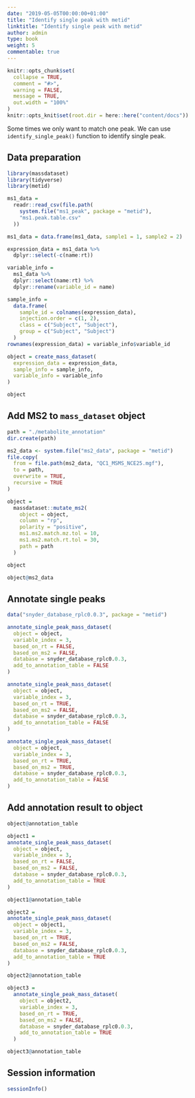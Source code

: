 ```yaml
---
date: "2019-05-05T00:00:00+01:00"
title: "Identify single peak with metid"
linktitle: "Identify single peak with metid"
author: admin
type: book
weight: 5
commentable: true
---
```


```r
knitr::opts_chunk$set(
  collapse = TRUE,
  comment = "#>",
  warning = FALSE,
  message = TRUE,
  out.width = "100%"
)
knitr::opts_knit$set(root.dir = here::here("content/docs"))
```

Some times we only want to match one peak. We can use `identify_single_peak()` function to identify single peak.

## Data preparation


```r
library(massdataset)
library(tidyverse)
library(metid)

ms1_data =
  readr::read_csv(file.path(
    system.file("ms1_peak", package = "metid"),
    "ms1.peak.table.csv"
  ))

ms1_data = data.frame(ms1_data, sample1 = 1, sample2 = 2)

expression_data = ms1_data %>%
  dplyr::select(-c(name:rt))

variable_info =
  ms1_data %>%
  dplyr::select(name:rt) %>%
  dplyr::rename(variable_id = name)

sample_info =
  data.frame(
    sample_id = colnames(expression_data),
    injection.order = c(1, 2),
    class = c("Subject", "Subject"),
    group = c("Subject", "Subject")
  )
rownames(expression_data) = variable_info$variable_id

object = create_mass_dataset(
  expression_data = expression_data,
  sample_info = sample_info,
  variable_info = variable_info
)

object
```

## Add MS2 to `mass_dataset` object

```r
path = "./metabolite_annotation"
dir.create(path)

ms2_data <- system.file("ms2_data", package = "metid")
file.copy(
  from = file.path(ms2_data, "QC1_MSMS_NCE25.mgf"),
  to = path,
  overwrite = TRUE,
  recursive = TRUE
)

object =
  massdataset::mutate_ms2(
    object = object,
    column = "rp",
    polarity = "positive",
    ms1.ms2.match.mz.tol = 10,
    ms1.ms2.match.rt.tol = 30, 
    path = path
  )

object

object@ms2_data

```

## Annotate single peaks


```r
data("snyder_database_rplc0.0.3", package = "metid")

annotate_single_peak_mass_dataset(
  object = object,
  variable_index = 3,
  based_on_rt = FALSE,
  based_on_ms2 = FALSE,
  database = snyder_database_rplc0.0.3,
  add_to_annotation_table = FALSE
)
```


```r
annotate_single_peak_mass_dataset(
  object = object,
  variable_index = 3,
  based_on_rt = TRUE,
  based_on_ms2 = FALSE,
  database = snyder_database_rplc0.0.3,
  add_to_annotation_table = FALSE
)
```

```r
annotate_single_peak_mass_dataset(
  object = object,
  variable_index = 3,
  based_on_rt = TRUE,
  based_on_ms2 = TRUE,
  database = snyder_database_rplc0.0.3,
  add_to_annotation_table = FALSE
)
```

## Add annotation result to object

```r

object@annotation_table

object1 = 
annotate_single_peak_mass_dataset(
  object = object,
  variable_index = 3,
  based_on_rt = FALSE,
  based_on_ms2 = FALSE,
  database = snyder_database_rplc0.0.3,
  add_to_annotation_table = TRUE
)

object1@annotation_table
```

```r
object2 = 
annotate_single_peak_mass_dataset(
  object = object1,
  variable_index = 3,
  based_on_rt = TRUE,
  based_on_ms2 = FALSE,
  database = snyder_database_rplc0.0.3,
  add_to_annotation_table = TRUE
)

object2@annotation_table
```

```r
object3 =
  annotate_single_peak_mass_dataset(
    object = object2,
    variable_index = 3,
    based_on_rt = TRUE,
    based_on_ms2 = FALSE,
    database = snyder_database_rplc0.0.3,
    add_to_annotation_table = TRUE
  )

object3@annotation_table
```

## Session information

```r
sessionInfo()
```


